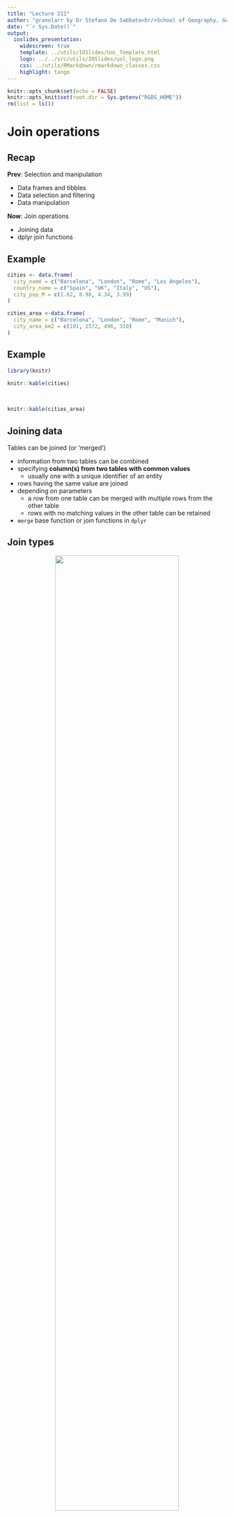 ```yaml
---
title: "Lecture 211"
author: "granolarr by Dr Stefano De Sabbata<br/>School of Geography, Geology, and the Env.<br/>University of Leicester<br/><a href=\"https://github.com/sdesabbata/granolarr\">github.com/sdesabbata/granolarr</a><br/><a href=\"mailto:s.desabbata@le.ac.uk\">s.desabbata&commat;le.ac.uk</a> &vert; <a href=\"https://twitter.com/maps4thought\">&commat;maps4thought</a><br/>licensed under <a href=\"https://www.gnu.org/licenses/gpl-3.0.html\">GNU GPL v3.0</a>"
date: "`r Sys.Date()`"
output:
  ioslides_presentation:
    widescreen: true
    template: ../utils/IOSlides/UoL_Template.html
    logo: ../../src/utils/IOSlides/uol_logo.png
    css: ../utils/RMarkdown/rmarkdown_classes.css
    highlight: tango
---
```


```r
knitr::opts_chunk$set(echo = FALSE)
knitr::opts_knit$set(root.dir = Sys.getenv("RGDS_HOME"))
rm(list = ls())
```



# Join operations



## Recap

**Prev**: Selection and manipulation

- Data frames and tibbles
- Data selection and filtering
- Data manipulation

**Now**: Join operations

- Joining data
- dplyr join functions


## Example

```r
cities <- data.frame(
  city_name = c("Barcelona", "London", "Rome", "Los Angeles"),
  country_name = c("Spain", "UK", "Italy", "US"),
  city_pop_M = c(1.62, 8.98, 4.34, 3.99)
)

cities_area <-data.frame(
  city_name = c("Barcelona", "London", "Rome", "Munich"),
  city_area_km2 = c(101, 1572, 496, 310)
)
```

## Example

```r
library(knitr)

knitr::kable(cities)
```

<br/>

```r
knitr::kable(cities_area)
```





## Joining data

Tables can be joined (or 'merged')

- information from two tables can be combined
- specifying **column(s) from two tables with common values**
    - usually one with a unique identifier of an entity
- rows having the same value are joined
- depending on parameters
    - a row from one table can be merged with multiple rows from the other table
    - rows with no matching values in the other table can be retained
- `merge` base function or join functions in `dplyr`



## Join types

<center>
 ![](images/joins.png){width=75%}

<center>



## dplyr joins

`dplyr` provides [a series of join verbs](https://dplyr.tidyverse.org/reference/join.html)

- **Mutating joins**
  - `inner_join`: inner join
  - `left_join`: left join
  - `right_join`: right join
  - `full_join`: full join
- **Nesting joins**
  - `nest_join`: all rows columns from left table, plus a column of tibbles with matching from right
- **Filtering joins** (keep only columns from left)
  - `semi_join`: , rows from left where match with right
  - `anti_join`: rows from left where no match with right


```r
library(tidyverse)
```


## dplyr::full_join

- `full_join` combines all the available data

```r
dplyr::full_join(
  # first argument, left table
  # second argument, right table
  cities, cities_area, 
  # specify which column to be matched
  by = c("city_name" = "city_name")
  )
```
```r
cities %>% 
  dplyr::full_join(cities_area) %>%
  knitr::kable()
```


## Pipes and shorthands

When using (all) join verbs in `dplyr`

```r
# using pipe, left table is "coming down the pipe"
cities %>% 
  dplyr::full_join(cities_area, by = c("city_name" = "city_name"))

# if no columns specified, columns with the same name are matched
cities %>% 
  dplyr::full_join(cities_area)
```
```r
cities %>% 
  dplyr::full_join(cities_area) %>%
  knitr::kable()
```



## dplyr::left_join

- keeps all the data from the **left** table
  - first argument or *"coming down the pipe"*
- rows from the right table without a match are dropped
  - second argument (or first when using *pipes*)

```r
cities %>% 
  dplyr::left_join(cities_area)
```
```r
cities %>% 
  dplyr::left_join(cities_area) %>%
  knitr::kable()
```



## dplyr::right_join

- keeps all the data from the **right** table
  - second argument (or first when using *pipes*)
- rows from the left table without a match are dropped
  - first argument or *"coming down the pipe"*

```r
cities %>% 
  dplyr::right_join(cities_area)
```
```r
cities %>% 
  dplyr::right_join(cities_area) %>%
  knitr::kable()
```




## dplyr::inner_join

- keeps only rows that have a match in **both** tables
- rows without a match either way are dropped

```r
cities %>% 
  dplyr::inner_join(cities_area)
```
```r
cities %>% 
  dplyr::inner_join(cities_area) %>%
  knitr::kable()
```



## dplyr::semi_join and anti_join

```r
cities %>% 
  dplyr::semi_join(cities_area)
```
```r
cities %>% 
  dplyr::semi_join(cities_area) %>%
  knitr::kable()
```

<br/>

```r
cities %>% 
  dplyr::anti_join(cities_area)
```
```r
cities %>% 
  dplyr::anti_join(cities_area) %>%
  knitr::kable()
```



## Summary

Join operations

- Joining data
- dplyr join functions

**Next**: Tidy-up your data

- Wide and long data
- Re-shape data
- Handle missing values

```r
rm(list = ls())
```
